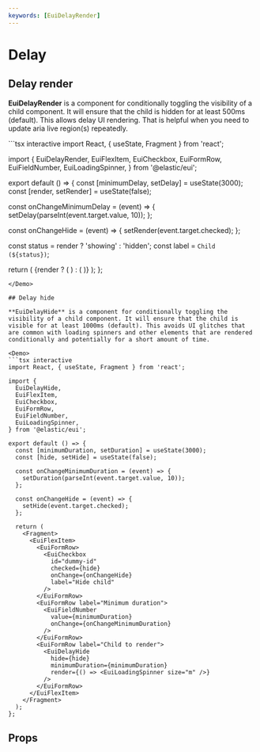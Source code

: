 ```yaml
---
keywords: [EuiDelayRender]
---
```


# Delay

## Delay render

**EuiDelayRender** is a component for conditionally toggling the visibility of a child component. It will ensure that the child is hidden for at least 500ms (default). This allows delay UI rendering. That is helpful when you need to update aria live region(s) repeatedly.

<Demo>
```tsx interactive
import React, { useState, Fragment } from 'react';

import {
  EuiDelayRender,
  EuiFlexItem,
  EuiCheckbox,
  EuiFormRow,
  EuiFieldNumber,
  EuiLoadingSpinner,
} from '@elastic/eui';

export default () => {
  const [minimumDelay, setDelay] = useState(3000);
  const [render, setRender] = useState(false);

  const onChangeMinimumDelay = (event) => {
    setDelay(parseInt(event.target.value, 10));
  };

  const onChangeHide = (event) => {
    setRender(event.target.checked);
  };

  const status = render ? 'showing' : 'hidden';
  const label = `Child (${status})`;

  return (
    <Fragment>
      <EuiFlexItem>
        <EuiFormRow>
          <EuiCheckbox
            id="dummy-id"
            checked={render}
            onChange={onChangeHide}
            label="Show child"
          />
        </EuiFormRow>
        <EuiFormRow label="Minimum delay">
          <EuiFieldNumber
            value={minimumDelay}
            onChange={onChangeMinimumDelay}
          />
        </EuiFormRow>
        <EuiFormRow label={label}>
          {render ? (
            <EuiDelayRender delay={minimumDelay}>
              <EuiLoadingSpinner size="m" />
            </EuiDelayRender>
          ) : (
            <Fragment />
          )}
        </EuiFormRow>
      </EuiFlexItem>
    </Fragment>
  );
};
```
</Demo>

## Delay hide

**EuiDelayHide** is a component for conditionally toggling the visibility of a child component. It will ensure that the child is visible for at least 1000ms (default). This avoids UI glitches that are common with loading spinners and other elements that are rendered conditionally and potentially for a short amount of time.

<Demo>
```tsx interactive
import React, { useState, Fragment } from 'react';

import {
  EuiDelayHide,
  EuiFlexItem,
  EuiCheckbox,
  EuiFormRow,
  EuiFieldNumber,
  EuiLoadingSpinner,
} from '@elastic/eui';

export default () => {
  const [minimumDuration, setDuration] = useState(3000);
  const [hide, setHide] = useState(false);

  const onChangeMinimumDuration = (event) => {
    setDuration(parseInt(event.target.value, 10));
  };

  const onChangeHide = (event) => {
    setHide(event.target.checked);
  };

  return (
    <Fragment>
      <EuiFlexItem>
        <EuiFormRow>
          <EuiCheckbox
            id="dummy-id"
            checked={hide}
            onChange={onChangeHide}
            label="Hide child"
          />
        </EuiFormRow>
        <EuiFormRow label="Minimum duration">
          <EuiFieldNumber
            value={minimumDuration}
            onChange={onChangeMinimumDuration}
          />
        </EuiFormRow>
        <EuiFormRow label="Child to render">
          <EuiDelayHide
            hide={hide}
            minimumDuration={minimumDuration}
            render={() => <EuiLoadingSpinner size="m" />}
          />
        </EuiFormRow>
      </EuiFlexItem>
    </Fragment>
  );
};
```
</Demo>

## Props


<PropTable definition={delayRenderDocgen.EuiDelayRender} />
<PropTable definition={delayHideDocgen.EuiDelayHide} />
